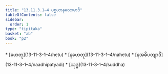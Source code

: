 ```yaml
---
title: "13.11.3.1–4 ပစ္စယာနုလောမာဒိ"
tableOfContents: false
sidebar:
  order: 1
type: "tipitaka"
basket: "ab"
book: "p2"
---
```



<DynamicBreadcrumb />



<TableOfContents book="p2" section="13.11.3.1">
* [ဟေတု](13-11-3-1–4/hetu)
* [နဟေတု](13-11-3-1–4/nahetu)
* [နအဓိပတျာဒိ](13-11-3-1–4/naadhipatyadi)
* [သုဒ္ဓ](13-11-3-1–4/suddha)
</TableOfContents>
